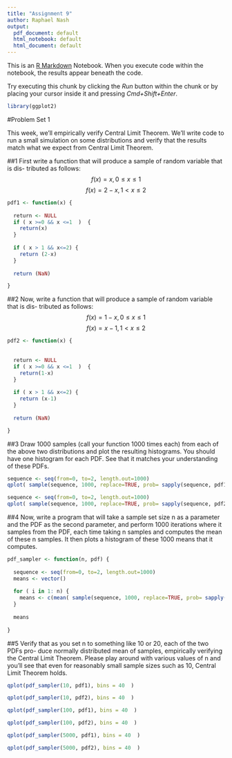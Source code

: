 ```yaml
---
title: "Assignment 9"
author: Raphael Nash
output:
  pdf_document: default
  html_notebook: default
  html_document: default
---
```


This is an [R Markdown](http://rmarkdown.rstudio.com) Notebook. When you execute code within the notebook, the results appear beneath the code. 

Try executing this chunk by clicking the *Run* button within the chunk or by placing your cursor inside it and pressing *Cmd+Shift+Enter*. 

```r
library(ggplot2)
```

#Problem Set 1

This week, we'll empirically verify Central Limit Theorem. We'll write code to run a
small simulation on some distributions and verify that the results match what we expect
from Central Limit Theorem. 

##1 
First write a function that will produce a sample of random variable that is dis-
tributed as follows:
$$f(x)=x, 0 \leq x  \leq 1 $$
$$f(x)=2-x, 1< x \leq 2 $$
```r
pdf1 <- function(x) {
  
  return <- NULL
  if ( x >=0 && x <=1  )  {
    return(x)
  }
  
  if ( x > 1 && x<=2) {
    return (2-x)
  }
  
  return (NaN)

}
```

##2
Now, write a function that will produce a sample of random variable that is dis-
tributed as follows:
$$f(x) = 1-x, 0 \leq x \leq 1 $$
$$f(x) = x-1, 1 < x \leq 2 $$

```r

pdf2 <- function(x) {
  
  
  return <- NULL
  if ( x >=0 && x <=1  )  {
    return(1-x)
  }
  
  if ( x > 1 && x<=2) {
    return (x-1)
  }
  
  return (NaN)

}
```

##3
Draw 1000 samples (call your function 1000 times each) from each of the above two
distributions and plot the resulting histograms. You should have one histogram for
each PDF. See that it matches your understanding of these PDFs.
```r
sequence <- seq(from=0, to=2, length.out=1000) 
qplot( sample(sequence, 1000, replace=TRUE, prob= sapply(sequence, pdf1)), bins = 40  )
```


```r
sequence <- seq(from=0, to=2, length.out=1000) 
qplot( sample(sequence, 1000, replace=TRUE, prob= sapply(sequence, pdf2)), bins = 40  )
```


##4 
Now, write a program that will take a sample set size n as a parameter and the
PDF as the second parameter, and perform 1000 iterations where it samples from
the PDF, each time taking n samples and computes the mean of these n samples.
It then plots a histogram of these 1000 means that it computes.


```r


pdf_sampler <- function(n, pdf) {
  
  sequence <- seq(from=0, to=2, length.out=1000) 
  means <- vector()
  
  for ( i in 1: n) {
    means <- c(mean( sample(sequence, 1000, replace=TRUE, prob= sapply(sequence, pdf)) )  , means)
  }
  
  means
  
}

```


##5 
Verify that as you set n to something like 10 or 20, each of the two PDFs pro-
duce normally distributed mean of samples, empirically verifying the Central Limit
Theorem. Please play around with various values of n and you'll see that even for
reasonably small sample sizes such as 10, Central Limit Theorem holds.




```r
qplot(pdf_sampler(10, pdf1), bins = 40  )

qplot(pdf_sampler(10, pdf2), bins = 40  )
```
```r
qplot(pdf_sampler(100, pdf1), bins = 40  )

qplot(pdf_sampler(100, pdf2), bins = 40  )
```





```r
qplot(pdf_sampler(5000, pdf1), bins = 40  )

qplot(pdf_sampler(5000, pdf2), bins = 40  )
```